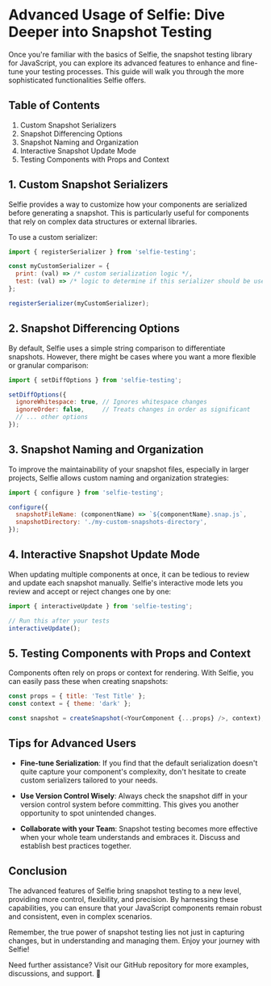 # Advanced Usage of Selfie: Dive Deeper into Snapshot Testing

Once you're familiar with the basics of Selfie, the snapshot testing library for JavaScript, you can explore its advanced features to enhance and fine-tune your testing processes. This guide will walk you through the more sophisticated functionalities Selfie offers.

## Table of Contents

1. Custom Snapshot Serializers
2. Snapshot Differencing Options
3. Snapshot Naming and Organization
4. Interactive Snapshot Update Mode
5. Testing Components with Props and Context

## 1. Custom Snapshot Serializers

Selfie provides a way to customize how your components are serialized before generating a snapshot. This is particularly useful for components that rely on complex data structures or external libraries.

To use a custom serializer:

```javascript
import { registerSerializer } from 'selfie-testing';

const myCustomSerializer = {
  print: (val) => /* custom serialization logic */,
  test: (val) => /* logic to determine if this serializer should be used */
};

registerSerializer(myCustomSerializer);
```

## 2. Snapshot Differencing Options

By default, Selfie uses a simple string comparison to differentiate snapshots. However, there might be cases where you want a more flexible or granular comparison:

```javascript
import { setDiffOptions } from 'selfie-testing';

setDiffOptions({
  ignoreWhitespace: true, // Ignores whitespace changes
  ignoreOrder: false,     // Treats changes in order as significant
  // ... other options
});
```

## 3. Snapshot Naming and Organization

To improve the maintainability of your snapshot files, especially in larger projects, Selfie allows custom naming and organization strategies:

```javascript
import { configure } from 'selfie-testing';

configure({
  snapshotFileName: (componentName) => `${componentName}.snap.js`,
  snapshotDirectory: './my-custom-snapshots-directory',
});
```

## 4. Interactive Snapshot Update Mode

When updating multiple components at once, it can be tedious to review and update each snapshot manually. Selfie's interactive mode lets you review and accept or reject changes one by one:

```javascript
import { interactiveUpdate } from 'selfie-testing';

// Run this after your tests
interactiveUpdate();
```

## 5. Testing Components with Props and Context

Components often rely on props or context for rendering. With Selfie, you can easily pass these when creating snapshots:

```javascript
const props = { title: 'Test Title' };
const context = { theme: 'dark' };

const snapshot = createSnapshot(<YourComponent {...props} />, context);
```

## Tips for Advanced Users

- **Fine-tune Serialization**: If you find that the default serialization doesn't quite capture your component's complexity, don't hesitate to create custom serializers tailored to your needs.

- **Use Version Control Wisely**: Always check the snapshot diff in your version control system before committing. This gives you another opportunity to spot unintended changes.

- **Collaborate with your Team**: Snapshot testing becomes more effective when your whole team understands and embraces it. Discuss and establish best practices together.

## Conclusion

The advanced features of Selfie bring snapshot testing to a new level, providing more control, flexibility, and precision. By harnessing these capabilities, you can ensure that your JavaScript components remain robust and consistent, even in complex scenarios.

Remember, the true power of snapshot testing lies not just in capturing changes, but in understanding and managing them. Enjoy your journey with Selfie!

Need further assistance? Visit our GitHub repository for more examples, discussions, and support. 📸